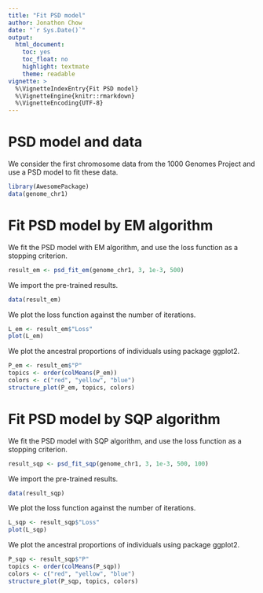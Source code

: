 ```yaml
---
title: "Fit PSD model"
author: Jonathon Chow
date: "`r Sys.Date()`"
output:
  html_document:
    toc: yes
    toc_float: no
    highlight: textmate
    theme: readable
vignette: >
  %\VignetteIndexEntry{Fit PSD model}
  %\VignetteEngine{knitr::rmarkdown}
  %\VignetteEncoding{UTF-8}
---
```


# PSD model and data

We consider the first chromosome data from the 1000 Genomes Project and use a PSD model to fit these data.

```r
library(AwesomePackage)
data(genome_chr1)
```

# Fit PSD model by EM algorithm

We fit the PSD model with EM algorithm, and use the loss function as a stopping criterion.

```r
result_em <- psd_fit_em(genome_chr1, 3, 1e-3, 500)
```

We import the pre-trained results.

```r
data(result_em)
```

We plot the loss function against the number of iterations.

```r
L_em <- result_em$"Loss"
plot(L_em)
```

We plot the ancestral proportions of individuals using package ggplot2.

```r
P_em <- result_em$"P"
topics <- order(colMeans(P_em))
colors <- c("red", "yellow", "blue")
structure_plot(P_em, topics, colors)
```

# Fit PSD model by SQP algorithm

We fit the PSD model with SQP algorithm, and use the loss function as a stopping criterion.

```r
result_sqp <- psd_fit_sqp(genome_chr1, 3, 1e-3, 500, 100)
```

We import the pre-trained results.
```r
data(result_sqp)
```

We plot the loss function against the number of iterations.

```r
L_sqp <- result_sqp$"Loss"
plot(L_sqp)
```

We plot the ancestral proportions of individuals using package ggplot2.

```r
P_sqp <- result_sqp$"P"
topics <- order(colMeans(P_sqp))
colors <- c("red", "yellow", "blue")
structure_plot(P_sqp, topics, colors)
```
